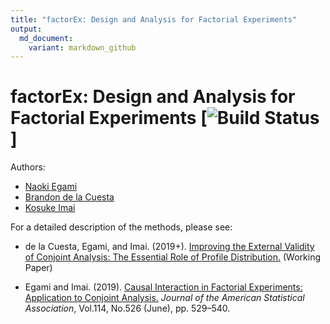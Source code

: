 ```yaml
---
title: "factorEx: Design and Analysis for Factorial Experiments"
output: 
  md_document:
    variant: markdown_github
---
```


# factorEx: Design and Analysis for Factorial Experiments [![Build Status](https://travis-ci.com/naoki-egami/factorEx.svg?token=HG8MgPC3Smp4ekySy22s&branch=master)]

Authors: 

- [Naoki Egami](https://scholar.princeton.edu/negami/)
- [Brandon de la Cuesta](https://www.brandondelacuesta.com//)
- [Kosuke Imai](https://imai.fas.harvard.edu/)

For a detailed description of the methods, please see: 

 - de la Cuesta, Egami, and Imai. (2019+). [Improving the External Validity of Conjoint Analysis: The Essential Role of Profile Distribution.](https://scholar.princeton.edu/sites/default/files/negami/files/conjoint_profile.pdf)  (Working Paper)
 
  - Egami and Imai. (2019). [Causal Interaction in Factorial Experiments: Application to Conjoint Analysis.](https://scholar.princeton.edu/sites/default/files/negami/files/causalint.pdf) *Journal of the American Statistical Association*, Vol.114, No.526 (June), pp. 529–540.
